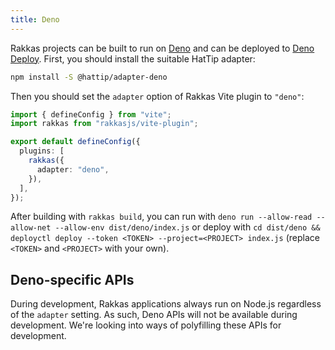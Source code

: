 ```yaml
---
title: Deno
---
```


Rakkas projects can be built to run on [Deno](https://deno.land/) and can be deployed to [Deno Deploy](https://deno.com/deploy). First, you should install the suitable HatTip adapter:

```bash
npm install -S @hattip/adapter-deno
```

Then you should set the `adapter` option of Rakkas Vite plugin to `"deno"`:

```ts
import { defineConfig } from "vite";
import rakkas from "rakkasjs/vite-plugin";

export default defineConfig({
  plugins: [
    rakkas({
      adapter: "deno",
    }),
  ],
});
```

After building with `rakkas build`, you can run with `deno run --allow-read --allow-net --allow-env dist/deno/index.js` or deploy with `cd dist/deno && deployctl deploy --token <TOKEN> --project=<PROJECT> index.js` (replace `<TOKEN>` and `<PROJECT>` with your own).

## Deno-specific APIs

During development, Rakkas applications always run on Node.js regardless of the `adapter` setting. As such, Deno APIs will not be available during development. We're looking into ways of polyfilling these APIs for development.
